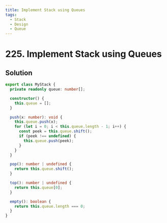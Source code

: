 ```yaml
---
title: Implement Stack using Queues
tags:
  - Stack
  - Design
  - Queue
---
```


# 225. Implement Stack using Queues

<Badges>
  <LevelBadge level="easy" />
  <TopicBadge name="Stack" slug="stack" />
  <TopicBadge name="Design" slug="design" />
  <TopicBadge name="Queue" slug="queue" />
</Badges>

## Solution

```typescript filename="solution.ts" copy
export class MyStack {
  private readonly queue: number[];

  constructor() {
    this.queue = [];
  }

  push(x: number): void {
    this.queue.push(x);
    for (let i = 0; i < this.queue.length - 1; i++) {
      const peek = this.queue.shift();
      if (peek !== undefined) {
        this.queue.push(peek);
      }
    }
  }

  pop(): number | undefined {
    return this.queue.shift();
  }

  top(): number | undefined {
    return this.queue[0];
  }

  empty(): boolean {
    return this.queue.length === 0;
  }
}
```

<ProblemLink
  codingSite="leetcode"
  href="https://leetcode.com/problems/implement-stack-using-queues"
  title="Implement Stack using Queues"
/>
